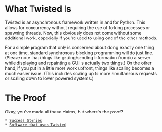 = What Twisted Is =

Twisted is an asynchronous framework written in and for Python.  This allows for concurrency without requiring the use of forking processes or spawning threads.  Now, this obviously does not come without some additional work, especially if you're used to using one of the other methods.  

For a simple program that only is concerned about doing exactly one thing at one time, standard synchronous blocking programming will do just fine.  (Please note that things like getting/sending information from/to a server while displaying and repainting a GUI is actually two things.)  On the other hand, if you put in a little more work upfront, things like scaling becomes a much easier issue.  (This includes scaling up to more simultaneous requests or scaling down to lower powered systems.)

= The Proof =

Okay, you've made all these claims, but where's the proof?

 * [http://twistedmatrix.com/trac/wiki/SuccessStories Success Stories]
 * [http://twistedmatrix.com/trac/wiki/ProjectsUsingTwisted Software that uses Twisted]